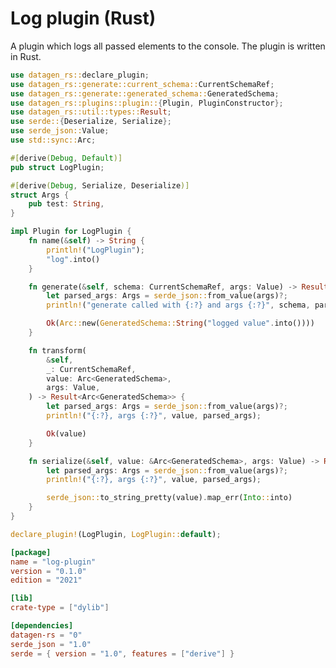 # Log plugin (Rust)

A plugin which logs all passed elements to the console.
The plugin is written in Rust.

```rust filename="src/lib.rs"
use datagen_rs::declare_plugin;
use datagen_rs::generate::current_schema::CurrentSchemaRef;
use datagen_rs::generate::generated_schema::GeneratedSchema;
use datagen_rs::plugins::plugin::{Plugin, PluginConstructor};
use datagen_rs::util::types::Result;
use serde::{Deserialize, Serialize};
use serde_json::Value;
use std::sync::Arc;

#[derive(Debug, Default)]
pub struct LogPlugin;

#[derive(Debug, Serialize, Deserialize)]
struct Args {
    pub test: String,
}

impl Plugin for LogPlugin {
    fn name(&self) -> String {
        println!("LogPlugin");
        "log".into()
    }

    fn generate(&self, schema: CurrentSchemaRef, args: Value) -> Result<Arc<GeneratedSchema>> {
        let parsed_args: Args = serde_json::from_value(args)?;
        println!("generate called with {:?} and args {:?}", schema, parsed_args);

        Ok(Arc::new(GeneratedSchema::String("logged value".into())))
    }

    fn transform(
        &self,
        _: CurrentSchemaRef,
        value: Arc<GeneratedSchema>,
        args: Value,
    ) -> Result<Arc<GeneratedSchema>> {
        let parsed_args: Args = serde_json::from_value(args)?;
        println!("{:?}, args {:?}", value, parsed_args);

        Ok(value)
    }

    fn serialize(&self, value: &Arc<GeneratedSchema>, args: Value) -> Result<String> {
        let parsed_args: Args = serde_json::from_value(args)?;
        println!("{:?}, args {:?}", value, parsed_args);

        serde_json::to_string_pretty(value).map_err(Into::into)
    }
}

declare_plugin!(LogPlugin, LogPlugin::default);
```

```toml filename="Cargo.toml"
[package]
name = "log-plugin"
version = "0.1.0"
edition = "2021"

[lib]
crate-type = ["dylib"]

[dependencies]
datagen-rs = "0"
serde_json = "1.0"
serde = { version = "1.0", features = ["derive"] }
```
